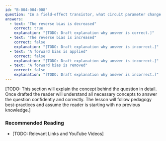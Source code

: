 ```yaml
---
id: "B-004-004-008"
question: "In a field-effect transistor, what circuit parameter change causes the current to increase?"
answers:
  - text: "The reverse bias is decreased"
    correct: true
    explanation: "[TODO: Draft explanation why answer is correct.]"
  - text: "The reverse bias is increased"
    correct: false
    explanation: "[TODO: Draft explanation why answer is incorrect.]"
  - text: "A forward bias is applied"
    correct: false
    explanation: "[TODO: Draft explanation why answer is incorrect.]"
  - text: "A forward bias is removed"
    correct: false
    explanation: "[TODO: Draft explanation why answer is incorrect.]"
---
```


[TODO: This section will explain the concept behind the question in detail. Once drafted the reader will understand all necessary concepts to answer the question confidently and correctly. The lesson will follow pedagogy best-practices and assume the reader is starting with no previous knowledge.]

### Recommended Reading

- [TODO: Relevant Links and YouTube Videos]
